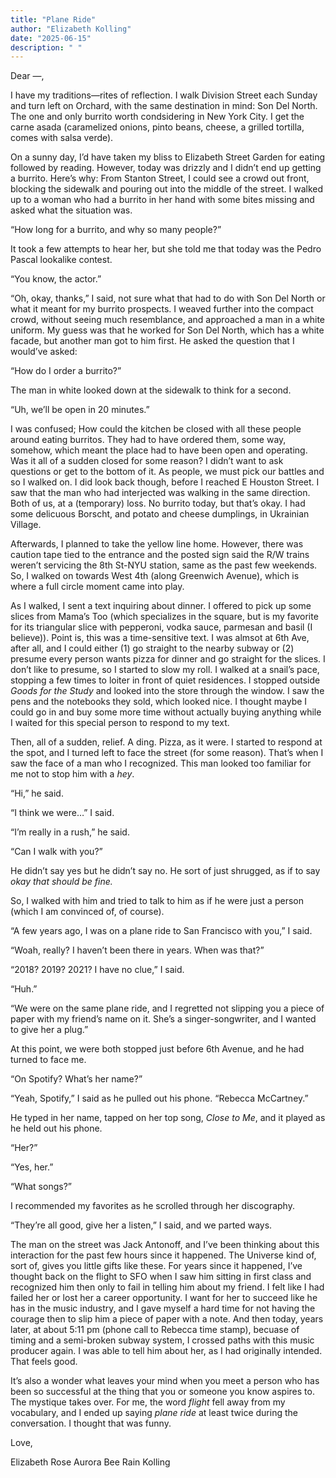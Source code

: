 ```yaml
---
title: "Plane Ride"
author: "Elizabeth Kolling"
date: "2025-06-15"
description: " "
---
```



Dear —, 

I have my traditions—rites of reflection. I walk Division Street each Sunday and turn left on Orchard, with the same destination in mind: Son Del North. The one and only burrito worth condsidering in New York City. I get the carne asada (caramelized onions, pinto beans, cheese, a grilled tortilla, comes with salsa verde).

On a sunny day, I'd have taken my bliss to Elizabeth Street Garden for eating followed by reading. However, today was drizzly and I didn't end up getting a burrito. Here's why: From Stanton Street, I could see a crowd out front, blocking the sidewalk and pouring out into the middle of the street. I walked up to a woman who had a burrito in her hand with some bites missing and asked what the situation was.

"How long for a burrito, and why so many people?" 

It took a few attempts to hear her, but she told me that today was the Pedro Pascal lookalike contest. 

"You know, the actor." 

"Oh, okay, thanks," I said, not sure what that had to do with Son Del North or what it meant for my burrito prospects. I weaved further into the compact crowd, without seeing much resemblance, and approached a man in a white uniform. My guess was that he worked for Son Del North, which has a white facade, but another man got to him first. He asked the question that I would've asked:

"How do I order a burrito?" 

The man in white looked down at the sidewalk to think for a second. 

"Uh, we'll be open in 20 minutes." 

I was confused; How could the kitchen be closed with all these people around eating burritos. They had to have ordered them, some way, somehow, which meant the place had to have been open and operating. Was it all of a sudden closed for some reason? I didn't want to ask questions or get to the bottom of it. As people, we must pick our battles and so I walked on. I did look back though, before I reached E Houston Street. I saw that the man who had interjected was walking in the same direction. Both of us, at a (temporary) loss. No burrito today, but that's okay. I had some delicuous Borscht, and potato and cheese dumplings, in Ukrainian Village. 

Afterwards, I planned to take the yellow line home. However, there was caution tape tied to the entrance and the posted sign said the R/W trains weren't servicing the 8th St-NYU station, same as the past few weekends. So, I walked on towards West 4th (along Greenwich Avenue), which is where a full circle moment came into play. 

As I walked, I sent a text inquiring about dinner. I offered to pick up some slices from Mama's Too (which specializes in the square, but is my favorite for its triangular slice with pepperoni, vodka sauce, parmesan and basil (I believe)). Point is, this was a time-sensitive text. I was almsot at 6th Ave, after all, and I could either (1) go straight to the nearby subway or (2) presume every person wants pizza for dinner and go straight for the slices. I don't like to presume, so I started to slow my roll. I walked at a snail's pace, stopping a few times to loiter in front of quiet residences. I stopped outside *Goods for the Study* and looked into the store through the window. I saw the pens and the notebooks they sold, which looked nice. I thought maybe I could go in and buy some more time without actually buying anything while I waited for this special person to respond to my text. 

Then, all of a sudden, relief. A ding. Pizza, as it were. I started to respond at the spot, and I turned left to face the street (for some reason). That's when I saw the face of a man who I recognized. This man looked too familiar for me not to stop him with a *hey*. 

"Hi," he said. 

"I think we were..." I said.

"I'm really in a rush," he said. 

"Can I walk with you?"

He didn't say yes but he didn't say no. He sort of just shrugged, as if to say *okay that should be fine.*

So, I walked with him and tried to talk to him as if he were just a person (which I am convinced of, of course).

"A few years ago, I was on a plane ride to San Francisco with you," I said.

"Woah, really? I haven't been there in years. When was that?"

"2018? 2019? 2021? I have no clue," I said.

"Huh."

"We were on the same plane ride, and I regretted not slipping you a piece of paper with my friend's name on it. She's a singer-songwriter, and I wanted to give her a plug."

At this point, we were both stopped just before 6th Avenue, and he had turned to face me.

"On Spotify? What's her name?"

"Yeah, Spotify," I said as he pulled out his phone. "Rebecca McCartney."

He typed in her name, tapped on her top song, *Close to Me*, and it played as he held out his phone. 

"Her?"

"Yes, her."

"What songs?"

I recommended my favorites as he scrolled through her discography.

"They're all good, give her a listen," I said, and we parted ways.

The man on the street was Jack Antonoff, and I've been thinking about this interaction for the past few hours since it happened. The Universe kind of, sort of, gives you little gifts like these. For years since it happened, I've thought back on the flight to SFO when I saw him sitting in first class and recognized him then only to fail in telling him about my friend. I felt like I had failed her or lost her a career opportunity. I want for her to succeed like he has in the music industry, and I gave myself a hard time for not having the courage then to slip him a piece of paper with a note. And then today, years later, at about 5:11 pm (phone call to Rebecca time stamp), becuase of timing and a semi-broken subway system, I crossed paths with this music producer again. I was able to tell him about her, as I had originally intended. That feels good. 

It's also a wonder what leaves your mind when you meet a person who has been so successful at the thing that you or someone you know aspires to. The mystique takes over. For me, the word *flight* fell away from my vocabulary, and I ended up saying *plane ride* at least twice during the conversation. I thought that was funny. 



Love, 

Elizabeth Rose Aurora Bee Rain Kolling
